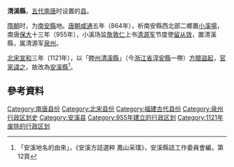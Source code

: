 {{主條目消歧義|關於歷史上設置的其他清溪縣，請參見：'''[[清溪縣|清溪縣]]'''。}}

'''清溪縣'''，[[五代|五代]][[南唐|南唐]]时设置的[[县|县]]。

[[隋朝|隋朝]]时，为[[南安县_(隋朝)|南安縣]]地。[[唐朝|唐朝]][[咸通|咸通]]五年（864年），析南安縣西北部二鄉置[[小溪場|小溪場]]，南唐[[保大_(南唐)|保大]]十三年（955年），小溪场监[[詹敦仁|詹敦仁]]上书[[清源军|清源军]]节度使[[留从效|留从效]]，置清溪縣，属清源军[[泉州_(景云)|泉州]]。

[[北宋|北宋]][[宣和_(北宋)|宣和]]三年（1121年），以「[[睦州|睦州]][[清溪縣_(永貞)|清溪縣]]」（今[[浙江省|浙江省]][[淳安縣|淳安縣]]一帶）[[方腊起義|方腊盜起]]，[[官家|官家]][[禁忌|諱之]]，故改為[[安溪縣|安溪縣]]<ref>「安溪地名的由來」，《安溪方誌選粹 鳳山采璞》，安溪縣誌工作委員會編，第12頁</ref>。

== 參考資料 ==
{{reflist}}

{{福建行政区划小作品}}
[[Category:南唐县份|Category:南唐县份]]
[[Category:北宋县份|Category:北宋县份]]
[[Category:福建古代县份|Category:福建古代县份]]
[[Category:泉州行政区划史|Category:泉州行政区划史]]
[[Category:安溪县|Category:安溪县]]
[[Category:955年建立的行政区划|Category:955年建立的行政区划]]
[[Category:1121年废除的行政区划|Category:1121年废除的行政区划]]